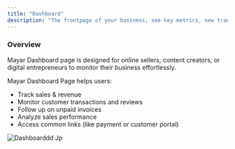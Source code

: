 ```yaml
---
title: "Dashboard"
description: "The frontpage of your business, see key metrics, new transactions and customer feedback in one place."
---
```


### Overview

Mayar Dashboard page is designed for online sellers, content creators, or digital entrepreneurs to monitor their business effortlessly.

Mayar Dashboard Page helps users:

- Track sales & revenue
- Monitor customer transactions and reviews
- Follow up on unpaid invoices
- Analyze sales performance
- Access common links (like payment or customer portal)

![Dashboarddd Jp](/images/Dashboarddd.jpg)